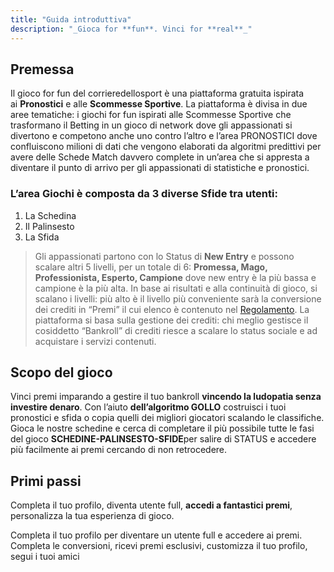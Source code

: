 ```yaml
---
title: "Guida introduttiva"
description: "_Gioca for **fun**. Vinci for **real**_"
---
```


## Premessa

Il gioco for fun del corrieredellosport è una piattaforma gratuita ispirata ai **Pronostici** e alle **Scommesse Sportive**. La piattaforma è divisa in due aree tematiche: i giochi for fun ispirati alle Scommesse Sportive che trasformano il Betting in un gioco di network dove gli appassionati si divertono e competono anche uno contro l’altro e l’area PRONOSTICI dove confluiscono milioni di dati che vengono elaborati da algoritmi predittivi per avere delle Schede Match davvero complete in un’area che si appresta a diventare il punto di arrivo per gli appassionati di statistiche e pronostici.

### L’area Giochi è composta da 3 diverse Sfide tra utenti:

1. La Schedina
2. Il Palinsesto
3. La Sfida

> Gli appassionati partono con lo Status di **New Entry** e possono scalare altri 5 livelli, per un totale di 6: **Promessa, Mago, Professionista, Esperto, Campione** dove new entry è la più bassa e campione è la più alta. In base ai risultati e alla continuità di gioco, si scalano i livelli: più alto è il livello più conveniente sarà la conversione dei crediti in “Premi” il cui elenco è contenuto nel [Regolamento](https://corrieredellosport.fun/regolamento). La piattaforma si basa sulla gestione dei crediti: chi meglio gestisce il cosiddetto “Bankroll” di crediti riesce a scalare lo status sociale e ad acquistare i servizi contenuti.

## Scopo del gioco

Vinci premi imparando a gestire il tuo bankroll **vincendo la ludopatia senza investire denaro**. Con l’aiuto **dell’algoritmo GOLLO** costruisci i tuoi pronostici e sfida o copia quelli dei migliori giocatori scalando le classifiche. Gioca le nostre schedine e cerca di completare il più possibile tutte le fasi del gioco **SCHEDINE-PALINSESTO-SFIDE**per salire di STATUS e accedere più facilmente ai premi cercando di non retrocedere.

## Primi passi

Completa il tuo profilo, diventa utente full, **accedi a fantastici premi**, personalizza la tua esperienza di gioco.

<CardGroup cols={2}>
  <Card title="Completa il profilo" icon="user" href="/completa-il-profilo">
    Completa il tuo profilo per diventare un utente full e accedere ai premi.
  </Card>
  <Card title="Personalizza la tua esperienza" icon="pen-to-square" href="/personalizza-esperienza">
    Completa le conversioni, ricevi premi esclusivi, customizza il tuo profilo, segui i tuoi amici
  </Card>
</CardGroup>